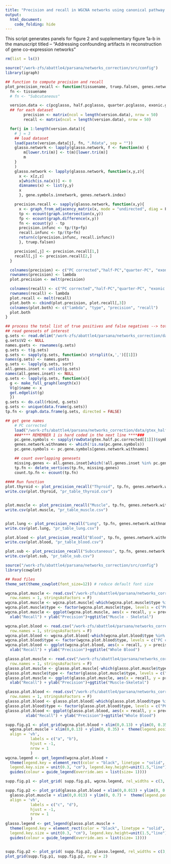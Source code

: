 ```yaml
---
title: "Precision and recall in WGCNA networks using canonical pathway databases with RIN as the known covariate"
output:
  html_document:
    code_folding: hide
---
```



This script generates panels for figure 2 and supplementary figure 1a-b in the manuscript titled -- "Addressing confounding artifacts in reconstruction of gene co-expression networks"

```r
rm(list = ls())

source("/work-zfs/abattle4/parsana/networks_correction/src/config")
library(igraph)

## function to compute precision and recall
plot_precision_recall <- function(tissuename, truep.falsen, genes.network.index, gene.symbols.innetwork ){
  fn <- tissuename
  # fn <- "Subcutaneous"

  version.data <- c(pcglasso, half.pcglasso, quarter.pcglasso, exonic.glasso, expeff.glasso, ringlasso, gcglasso, rawglasso)
  ## for each dataset
        precision <- matrix(ncol = length(version.data), nrow = 50)
        recall <- matrix(ncol = length(version.data), nrow = 50)

  for(j in 1:length(version.data)){
    # j = 3
    ## load dataset
    load(paste(version.data[j], fn, ".Rdata", sep = ""))
    glasso.network <- lapply(glasso.network, f <- function(m) {
        m[lower.tri(m)] <- t(m)[lower.tri(m)]
        m
    }
    )
    glasso.network <- lapply(glasso.network, function(x,y,z){
      x <- x[z,z]
      x[which(is.na(x))] <- 0
      dimnames(x) <- list(y,y)
      x
      }, gene.symbols.innetwork, genes.network.index)

    precision.recall <- sapply(glasso.network, function(x,y){
      x <- graph_from_adjacency_matrix(x, mode = "undirected", diag = F, weighted = T)
      tp <- ecount(graph.intersection(x,y))
      fp <- ecount(graph.difference(x,y))
      fn <- ecount(y) - tp
      precision.infunc <- tp/(tp+fp)
      recall.infunc <- tp/(tp+fn)
      return(c(precision.infunc, recall.infunc))
      }, truep.falsen)

    precision[,j] <- precision.recall[1,]
    recall[,j] <- precision.recall[2,]
  }

  colnames(precision) <- c("PC corrected","half-PC","quarter-PC", "exonic rate", "expeff", "RIN", "gene GC%", "uncorrected")
  rownames(precision) <- lambda
  plot.precision <- melt(precision)

  colnames(recall) <- c("PC corrected","half-PC","quarter-PC", "exonic rate", "expeff", "RIN", "gene GC%", "uncorrected")
  rownames(recall) <- lambda
  plot.recall <- melt(recall)
  plot.both <- cbind(plot.precision, plot.recall[,3])
  colnames(plot.both) <- c("lambda", "type", "precision", "recall")
  plot.both
}

## process the total list of true positives and false negatives --> total gene-gene pairs from the genesets
## read genesets of interest
g.sets <- read.delim("/work-zfs/abattle4/parsana/networks_correction/data/genesets/canonical_pathways_merged.txt", header = F, stringsAsFactors = F, row.names = 1)
g.sets$V2 <- NULL
names.gsets <- rownames(g.sets)
g.sets <- t(g.sets)
g.sets <- sapply(g.sets, function(x) strsplit(x,',')[[1]])
names(g.sets) <- names.gsets
g.sets <- lapply(g.sets, sort)
all.genes.inset <- unlist(g.sets)
names(all.genes.inset) <- NULL
g.sets <- lapply(g.sets, function(x){
  g <- make_full_graph(length(x))
  V(g)$name <- x
  get.edgelist(g)
  })
g.sets <- do.call(rbind, g.sets)
g.sets <- unique(data.frame(g.sets))
tp.fn <- graph.data.frame(g.sets, directed = FALSE)

## get gene names
    # PC corrected
    load("/work-zfs/abattle4/parsana/networks_correction/data/gtex_half_pc_corrected.Rdata")
    ###**** REMEMBER 1 is hard coded in the next line ****###
    pc.gene.symbols <- sapply(rowData(gtex.half.pc.corrected[[1]])$symbol, function(x) x[[1]][1])
    genes.network.withnames <- which(!is.na(pc.gene.symbols))
    pc.gene.symbols <- pc.gene.symbols[genes.network.withnames]

    ## count overlapping genesets
    missing.genes <- all.genes.inset[which(!all.genes.inset %in% pc.gene.symbols)]
    tp.fn <- delete_vertices(tp.fn, missing.genes)
    count.tp.fn <- ecount(tp.fn)
    
#### Run function
plot.thyroid <- plot_precision_recall("Thyroid", tp.fn, genes.network.withnames, pc.gene.symbols)
write.csv(plot.thyroid, "pr_table_thyroid.csv")


plot.muscle <- plot_precision_recall("Muscle", tp.fn, genes.network.withnames, pc.gene.symbols)
write.csv(plot.muscle, "pr_table_muscle.csv")


plot.lung <- plot_precision_recall("Lung", tp.fn, genes.network.withnames, pc.gene.symbols)
write.csv(plot.lung, "pr_table_lung.csv")

plot.blood <- plot_precision_recall("Blood", tp.fn, genes.network.withnames, pc.gene.symbols)
write.csv(plot.blood, "pr_table_blood.csv")

plot.sub <- plot_precision_recall("Subcutaneous", tp.fn, genes.network.withnames, pc.gene.symbols)
write.csv(plot.sub, "pr_table_sub.csv")

```

```r
source("/work-zfs/abattle4/parsana/networks_correction/src/config")
library(cowplot)

## Read files
theme_set(theme_cowplot(font_size=12)) # reduce default font size

wgcna.plot.muscle <- read.csv("/work-zfs/abattle4/parsana/networks_correction/publication_figures/fig2/pr_table_muscle.csv", 
  row.names = 1, stringsAsFactors = F)
wgcna.plot.muscle <- wgcna.plot.muscle[-which(wgcna.plot.muscle$type %in% c("exonic rate","expeff", "gene GC%")),]
wgcna.plot.muscle$type <- factor(wgcna.plot.muscle$type, levels = c("PC corrected","half-PC","quarter-PC", "RIN", "uncorrected"))
wgcna.plot.muscle <- ggplot(wgcna.plot.muscle, aes(x = recall, y = precision, colour = type)) + geom_point(size = 0.3) + 
  xlab("Recall") + ylab("Precision")+ggtitle("Muscle - Skeletal")

wgcna.plot.blood <- read.csv("/work-zfs/abattle4/parsana/networks_correction/publication_figures/fig2/pr_table_blood.csv", 
  row.names = 1, stringsAsFactors = F)
wgcna.plot.blood <- wgcna.plot.blood[-which(wgcna.plot.blood$type %in% c("exonic rate", "expeff", "gene GC%")),]
wgcna.plot.blood$type <- factor(wgcna.plot.blood$type, levels = c("PC corrected","half-PC","quarter-PC", "RIN", "uncorrected"))
wgcna.plot.blood <- ggplot(wgcna.plot.blood, aes(x = recall, y = precision, colour = type)) + geom_point(size = 0.3) + 
  xlab("Recall") + ylab("Precision")+ggtitle("Whole Blood")

glasso.plot.muscle <- read.csv("/work-zfs/abattle4/parsana/networks_correction/publication_figures/fig3/pr_table_muscle.csv", 
  row.names = 1, stringsAsFactors = F)
glasso.plot.muscle <- glasso.plot.muscle[-which(glasso.plot.muscle$type %in% c("exonic rate","expeff", "gene GC%")),]
glasso.plot.muscle$type <- factor(glasso.plot.muscle$type, levels = c("PC corrected","half-PC","quarter-PC", "RIN", "uncorrected"))
glasso.plot.muscle <- ggplot(glasso.plot.muscle, aes(x = recall, y = precision, colour = type)) + geom_point(size = 0.3) + 
  xlab("Recall") + ylab("Precision")+ggtitle("Muscle-Skeletal")

glasso.plot.blood <- read.csv("/work-zfs/abattle4/parsana/networks_correction/publication_figures/fig3/pr_table_blood.csv", 
  row.names = 1, stringsAsFactors = F)
glasso.plot.blood <- glasso.plot.blood[-which(glasso.plot.blood$type %in% c("exonic rate", "expeff", "gene GC%")),]
glasso.plot.blood$type <- factor(glasso.plot.blood$type, levels = c("PC corrected","half-PC","quarter-PC", "RIN", "uncorrected"))
glasso.plot.blood <- ggplot(glasso.plot.blood, aes(x = recall, y = precision, colour = type)) + geom_point(size = 0.3)+
         xlab("Recall") + ylab("Precision")+ggtitle("Whole Blood") 

supp.fig.p1 <- plot_grid(wgcna.plot.blood + xlim(0,0.13) + ylim(0, 0.35) + theme(legend.position="none"),
  wgcna.plot.muscle + xlim(0,0.13) + ylim(0, 0.35) +  theme(legend.position="none"),
  align = 'vh',
           labels = c("a", "b"),
           hjust = -1,
           nrow = 1
           )
wgcna.legend <- get_legend(wgcna.plot.blood +
  theme(legend.key = element_rect(color = "black", linetype = "solid", size = 0.5),
  legend.key.size = unit(0.3, "cm"), legend.key.height=unit(1.5,"line")) + 
  guides(colour = guide_legend(override.aes = list(size= 1))))

supp.fig.p1 <- plot_grid( supp.fig.p1, wgcna.legend, rel_widths = c(3, .4))

supp.fig.p2 <- plot_grid(glasso.plot.blood + xlim(0,0.013) + ylim(0, 0.7) + theme(legend.position="none"),
  glasso.plot.muscle + xlim(0,0.013) + ylim(0, 0.7) +  theme(legend.position="none"),
  align = 'vh',
           labels = c("c", "d"),
           hjust = -1,
           nrow = 1
           )
glasso.legend <- get_legend(glasso.plot.muscle +
  theme(legend.key = element_rect(color = "black", linetype = "solid", size = 0.5),
  legend.key.size = unit(0.3, "cm"), legend.key.height=unit(1.5,"line")) + 
  guides(colour = guide_legend(override.aes = list(size= 1))))


supp.fig.p2 <- plot_grid( supp.fig.p2, glasso.legend, rel_widths = c(3, .4))
plot_grid(supp.fig.p1, supp.fig.p2, nrow = 2)
```
